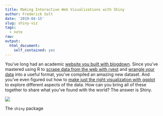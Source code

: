 ```yaml
---
title: Making Interactive Web Visualizations with Shiny
author: Frederick Solt
date: '2019-04-15'
slug: shiny-viz
tags:
  - note
raw: 
output:
  html_document:
    self_contained: yes
---
```


You've long had an academic [website you built with blogdown](http://cmcr-class.rbind.io/blog/2019/01/29/blogdown-for-academics/).  Since you've mastered using R to [scrape data from the web with rvest](http://cmcr-class.rbind.io/blog/2019/03/14/scraping-data/) and [wrangle your data](https://r4ds.had.co.nz/wrangle-intro.html) into a useful format, you've compiled an amazing new dataset.  And you've even figured out how to [make just the right visualization with ggplot](https://r4ds.had.co.nz/data-visualisation.html) to explore different aspects of the data.  How can you bring all of these together to share what you've found with the world?  The answer is Shiny.

![](https://media.giphy.com/media/81MHl1DY9kxMI/giphy.gif)

The `shiny` package
